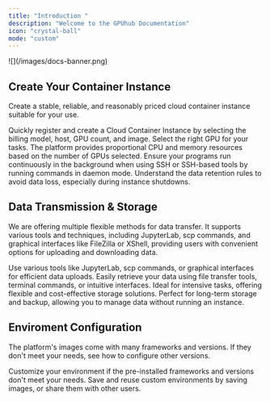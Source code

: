 ```yaml
---
title: "Introduction "
description: "Welcome to the GPUhub Documentation"
icon: "crystal-ball"
mode: "custom"
---
```


<Frame>
  ![](/images/docs-banner.png)
</Frame>

## Create Your Container Instance

Create a stable, reliable, and reasonably priced cloud container instance suitable for your use.

<CardGroup cols="2">
  <Card title="Quick Start" icon="staff" href="/quickstart">
    Quickly register and create a Cloud Container Instance by selecting the billing model, host, GPU count, and image.
  </Card>
  <Card title="GPU Selection" icon="cauldron" href="/gpu-selection/gpu-selection">
    Select the right GPU for your tasks. The platform provides proportional CPU and memory resources based on the number of GPUs selected.
  </Card>
  <Card title="Keep Instance Active in Background" icon="wave-pulse" href="/container-instance/run-in-background">
    Ensure your programs run continuously in the background when using SSH or SSH-based tools by running commands in daemon mode.
  </Card>
  <Card title="Read Data Retention Policies" icon="broom-wide" href="/data/overview">
    Understand the data retention rules to avoid data loss, especially during instance shutdowns.
  </Card>
</CardGroup>

## Data Transmission & Storage

We are offering multiple flexible methods for data transfer. It supports various tools and techniques, including JupyterLab, scp commands, and graphical interfaces like FileZilla or XShell, providing users with convenient options for uploading and downloading data.

<CardGroup cols="2">
  <Card title="Upload Data" icon="cloud-arrow-up" href="/data/upload-data">
    Use various tools like JupyterLab, scp commands, or graphical interfaces for efficient data uploads.
  </Card>
  <Card title="Download Data" icon="cloud-arrow-down" href="/data/download-data">
    Easily retrieve your data using file transfer tools, terminal commands, or intuitive interfaces.
  </Card>
  <Card title="Data Disk" icon="hard-drive" href="/data/local-data-disk">
    Ideal for intensive tasks, offering flexible and cost-effective storage solutions.
  </Card>
  <Card title="File Storage" icon="folder-tree" href="/data/file-storage">
    Perfect for long-term storage and backup, allowing you to manage data without running an instance.
  </Card>
</CardGroup>

## Enviroment Configuration

The platform's images come with many frameworks and versions. If they don't meet your needs, see how to configure other versions.

<CardGroup cols="2">
  <Card title="Enviroment Configuration" icon="wrench" href="/environment/overview">
    Customize your environment if the pre-installed frameworks and versions don't meet your needs.
  </Card>
  <Card title="Image" icon="rectangle-vertical-history" href="/environment/image">
    Save and reuse custom environments by saving images, or share them with other users.
  </Card>
</CardGroup>